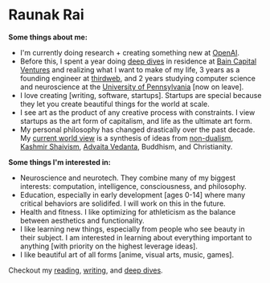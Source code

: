 
# Raunak Rai

**Some things about me:**

- I'm currently doing research + creating something new at [OpenAI](https://x.com/OpenAI).
- Before this, I spent a year doing [deep dives](/deep-dives) in residence at [Bain Capital Ventures](https://baincapitalventures.com/) and realizing what I want to make of my life, 3 years as a founding engineer at [thirdweb](https://x.com/thirdweb), and 2 years studying computer science and neuroscience at the [University of Pennsylvania](https://www.upenn.edu/) [now on leave].
- I love creating [writing, software, startups]. Startups are special because they let you create beautiful things for the world at scale.
- I see art as the product of any creative process with constraints. I view startups as the art form of capitalism, and life as the ultimate art form.
- My personal philosophy has changed drastically over the past decade. My [current world view](/writing/who-are-you-really) is a synthesis of ideas from [non-dualism](https://en.wikipedia.org/wiki/Nondualism), [Kashmir Shaivism](/reading/tantra-illuminated), [Advaita Vedanta](https://en.wikipedia.org/wiki/Advaita_Vedanta), Buddhism, and Christianity.

**Some things I'm interested in:**

- Neuroscience and neurotech. They combine many of my biggest interests: computation, intelligence, consciousness, and philosophy.
- Education, especially in early development [ages 0-14] where many critical behaviors are solidifed. I will work on this in the future.
- Health and fitness. I like optimizing for athleticism as the balance between aesthetics and functionality.
- I like learning new things, especially from people who see beauty in their subject. I am interested in learning about everything important to anything [with priority on the highest leverage ideas].
- I like beautiful art of all forms [anime, visual arts, music, games].

Checkout my [reading](/reading), [writing](/writing), and [deep dives](/deep-dives).
